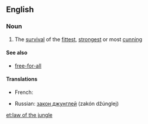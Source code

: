 ==English==

===Noun===
{{wikipedia}}
{{en-noun|head=[[law]] of the [[jungle]]|-}}

# {{context|idiomatic|lang=en}} The [[survival]] of the [[fittest]], [[strongest]] or most [[cunning]]

====See also====
* [[free-for-all]]

====Translations====
{{trans-top|The survival of the fittest}}
* French: {{t+|fr|loi de la jungle|f}}
{{trans-mid}}
* Russian: [[закон джунглей]] (zakón džúnglej) {{m}}
{{trans-bottom}}

[[et:law of the jungle]]